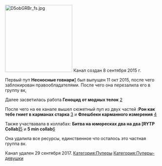 [[File:D5obGRBr fs.jpg|thumb|220x220px]]
Канал создан 8 сентября 2015 г.

Первый пуп '''Несносные говнари'''[https://www.youtube.com/watch?v=CC0FtzWBBmk] был выпущен 11 окт 2015, после чего заблокирован правообладателями. После чего она перезалила его в группу вк,

Далее засветилась работа '''Геноцид от модных телок''' [https://www.youtube.com/watch?v=SQLZLSe5Xrc&t]

После чего на ее канале вышел сюжетный пуп из двух частей :'''Рон как тебе гниет в карманах старка''' [https://www.youtube.com/watch?v=DhDIDEKoeT8&t] и '''Флешбеки карманного измерения''' [https://www.youtube.com/watch?v=JQcTAFku8dE]

<nowiki> </nowiki>Также участвавала в коллабах: '''Битва на юморесках два на два [RYTP Collab]'''[https://www.youtube.com/watch?v=NBLPz8HU9-w] и '''5 min collab'''[https://www.youtube.com/watch?v=l4ddzevXZJ8]

Она удалила все ресурсы, единственное что осталось это частная группа вк.

Канал удален 29 сентября 2017.
[[Категория:Пуперы]]
[[Категория:Пуперы-девушки]]